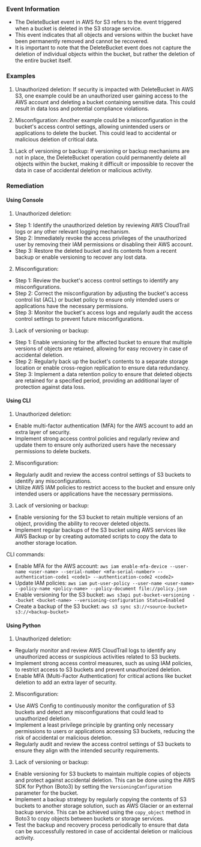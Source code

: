 
### Event Information

- The DeleteBucket event in AWS for S3 refers to the event triggered when a bucket is deleted in the S3 storage service.
- This event indicates that all objects and versions within the bucket have been permanently removed and cannot be recovered.
- It is important to note that the DeleteBucket event does not capture the deletion of individual objects within the bucket, but rather the deletion of the entire bucket itself.


### Examples

1. Unauthorized deletion: If security is impacted with DeleteBucket in AWS S3, one example could be an unauthorized user gaining access to the AWS account and deleting a bucket containing sensitive data. This could result in data loss and potential compliance violations.

2. Misconfiguration: Another example could be a misconfiguration in the bucket's access control settings, allowing unintended users or applications to delete the bucket. This could lead to accidental or malicious deletion of critical data.

3. Lack of versioning or backup: If versioning or backup mechanisms are not in place, the DeleteBucket operation could permanently delete all objects within the bucket, making it difficult or impossible to recover the data in case of accidental deletion or malicious activity.

### Remediation

#### Using Console

1. Unauthorized deletion:
- Step 1: Identify the unauthorized deletion by reviewing AWS CloudTrail logs or any other relevant logging mechanism.
- Step 2: Immediately revoke the access privileges of the unauthorized user by removing their IAM permissions or disabling their AWS account.
- Step 3: Restore the deleted bucket and its contents from a recent backup or enable versioning to recover any lost data.

2. Misconfiguration:
- Step 1: Review the bucket's access control settings to identify any misconfigurations.
- Step 2: Correct the misconfiguration by adjusting the bucket's access control list (ACL) or bucket policy to ensure only intended users or applications have the necessary permissions.
- Step 3: Monitor the bucket's access logs and regularly audit the access control settings to prevent future misconfigurations.

3. Lack of versioning or backup:
- Step 1: Enable versioning for the affected bucket to ensure that multiple versions of objects are retained, allowing for easy recovery in case of accidental deletion.
- Step 2: Regularly back up the bucket's contents to a separate storage location or enable cross-region replication to ensure data redundancy.
- Step 3: Implement a data retention policy to ensure that deleted objects are retained for a specified period, providing an additional layer of protection against data loss.

#### Using CLI

1. Unauthorized deletion:
- Enable multi-factor authentication (MFA) for the AWS account to add an extra layer of security.
- Implement strong access control policies and regularly review and update them to ensure only authorized users have the necessary permissions to delete buckets.

2. Misconfiguration:
- Regularly audit and review the access control settings of S3 buckets to identify any misconfigurations.
- Utilize AWS IAM policies to restrict access to the bucket and ensure only intended users or applications have the necessary permissions.

3. Lack of versioning or backup:
- Enable versioning for the S3 bucket to retain multiple versions of an object, providing the ability to recover deleted objects.
- Implement regular backups of the S3 bucket using AWS services like AWS Backup or by creating automated scripts to copy the data to another storage location.

CLI commands:
- Enable MFA for the AWS account: `aws iam enable-mfa-device --user-name <user-name> --serial-number <mfa-serial-number> --authentication-code1 <code1> --authentication-code2 <code2>`
- Update IAM policies: `aws iam put-user-policy --user-name <user-name> --policy-name <policy-name> --policy-document file://policy.json`
- Enable versioning for the S3 bucket: `aws s3api put-bucket-versioning --bucket <bucket-name> --versioning-configuration Status=Enabled`
- Create a backup of the S3 bucket: `aws s3 sync s3://<source-bucket> s3://<backup-bucket>`

#### Using Python

1. Unauthorized deletion:
- Regularly monitor and review AWS CloudTrail logs to identify any unauthorized access or suspicious activities related to S3 buckets.
- Implement strong access control measures, such as using IAM policies, to restrict access to S3 buckets and prevent unauthorized deletion.
- Enable MFA (Multi-Factor Authentication) for critical actions like bucket deletion to add an extra layer of security.

2. Misconfiguration:
- Use AWS Config to continuously monitor the configuration of S3 buckets and detect any misconfigurations that could lead to unauthorized deletion.
- Implement a least privilege principle by granting only necessary permissions to users or applications accessing S3 buckets, reducing the risk of accidental or malicious deletion.
- Regularly audit and review the access control settings of S3 buckets to ensure they align with the intended security requirements.

3. Lack of versioning or backup:
- Enable versioning for S3 buckets to maintain multiple copies of objects and protect against accidental deletion. This can be done using the AWS SDK for Python (Boto3) by setting the `VersioningConfiguration` parameter for the bucket.
- Implement a backup strategy by regularly copying the contents of S3 buckets to another storage solution, such as AWS Glacier or an external backup service. This can be achieved using the `copy_object` method in Boto3 to copy objects between buckets or storage services.
- Test the backup and recovery process periodically to ensure that data can be successfully restored in case of accidental deletion or malicious activity.

